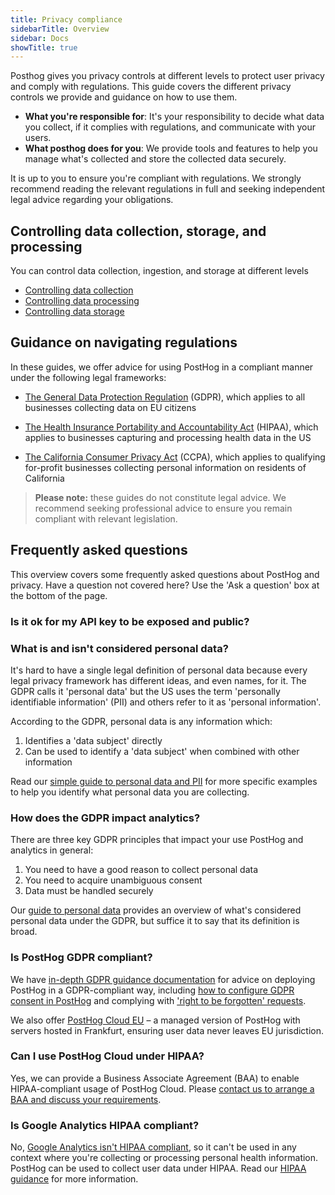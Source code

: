 ```yaml
---
title: Privacy compliance
sidebarTitle: Overview
sidebar: Docs
showTitle: true
---
```


Posthog gives you privacy controls at different levels to protect user privacy and comply with regulations.
This guide covers the different privacy controls we provide and guidance on how to use them.

- **What you're responsible for**: It's your responsibility to decide what data you collect, if it complies with regulations, and communicate with your users.
- **What posthog does for you**: We provide tools and features to help you manage what's collected and store the collected data securely.


<CalloutBox type="info" title="This guide is not legal advice">

It is up to you to ensure you're compliant with regulations. We strongly recommend reading the relevant regulations in full and seeking independent legal advice regarding your obligations. 

</CalloutBox>

## Controlling data collection, storage, and processing

You can control data collection, ingestion, and storage at different levels 

- [Controlling data collection](/docs/privacy/controlling-data-collection/)
- [Controlling data processing](/docs/privacy/controlling-data-processing/)
- [Controlling data storage](/docs/privacy/controlling-data-storage/)

## Guidance on navigating regulations

In these guides, we offer advice for using PostHog in a compliant manner under the following legal frameworks:

- [The General Data Protection Regulation](/docs/privacy/gdpr-compliance/) (GDPR), which applies to all businesses collecting data on EU citizens

- [The Health Insurance Portability and Accountability Act](/docs/privacy/hipaa-compliance/) (HIPAA), which applies to businesses capturing and processing health data in the US

- [The California Consumer Privacy Act](/docs/privacy/ccpa-compliance/) (CCPA), which applies to qualifying for-profit businesses collecting personal information on residents of California

> **Please note:** these guides do not constitute legal advice. We recommend seeking professional advice to ensure you remain compliant with relevant legislation.

## Frequently asked questions

This overview covers some frequently asked questions about PostHog and privacy. Have a question not covered here? Use the 'Ask a question' box at the bottom of the page.

### Is it ok for my API key to be exposed and public?


<ExposedApiKeys />

### What is and isn't considered personal data?

It's hard to have a single legal definition of personal data because every legal privacy framework has different ideas, and even names, for it. The GDPR calls it 'personal data' but the US uses the term 'personally identifiable information' (PII) and others refer to it as 'personal information'.

According to the GDPR, personal data is any information which: 

1. Identifies a 'data subject' directly
2. Can be used to identify a 'data subject' when combined with other information

Read our [simple guide to personal data and PII](/blog/what-is-personal-data-pii) for more specific examples to help you identify what personal data you are collecting.

### How does the GDPR impact analytics?

There are three key GDPR principles that impact your use PostHog and analytics in general:

1. You need to have a good reason to collect personal data
2. You need to acquire unambiguous consent
3. Data must be handled securely

Our [guide to personal data](/blog/what-is-personal-data-pii) provides an overview of what's considered personal data under the GDPR, but suffice it to say that its definition is broad.

### Is PostHog GDPR compliant?

We have [in-depth GDPR guidance documentation](/docs/privacy/gdpr-compliance) for advice on deploying PostHog in a GDPR-compliant way, including [how to configure GDPR consent in PostHog](/docs/privacy/gdpr-compliance#step-4-configure-consent) and complying with ['right to be forgotten' requests](/docs/privacy/gdpr-compliance#complying-with-right-to-be-forgotten-requests).

We also offer [PostHog Cloud EU](https://eu.posthog.com/signup) – a managed version of PostHog with servers hosted in Frankfurt, ensuring user data never leaves EU jurisdiction. 

### Can I use PostHog Cloud under HIPAA?

Yes, we can provide a Business Associate Agreement (BAA) to enable HIPAA-compliant usage of PostHog Cloud. Please [contact us to arrange a BAA and discuss your requirements](/talk-to-a-human). 

### Is Google Analytics HIPAA compliant?

No, [Google Analytics isn't HIPAA compliant](/blog/is-google-analytics-hipaa-compliant), so it can't be used in any context where you're collecting or processing personal health information. PostHog can be used to collect user data under HIPAA. Read our [HIPAA guidance](/docs/privacy/hipaa-compliance) for more information.
